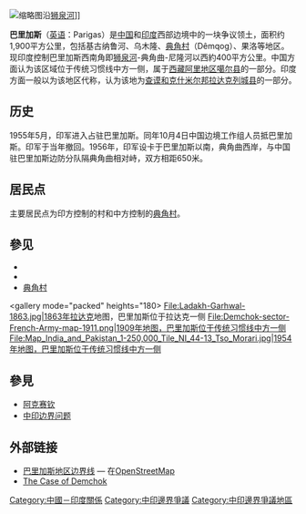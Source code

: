 {{Short description|中印领土争议地区}}

[[File:Demchok-sector-map.jpg|缩略图]]沿[[狮泉河|狮泉河]]]]

'''巴里加斯'''（[[英语|英语]]：Parigas）是[[中华人民共和国|中国]]和[[印度|印度]]西部边境中的一块争议领土，面积约1,900平方公里，包括基古纳鲁河、乌木隆、[[典角村|典角村]]（Dêmqog）、果洛等地区。现印度控制巴里加斯西南角即[[狮泉河|狮泉河]]-典角曲-尼隆河以西約400平方公里。中国方面认为该区域位于传统习惯线中方一侧，属于[[西藏自治区|西藏]][[阿里地区|阿里地区]][[噶尔县|噶尔县]]的一部分。印度方面一般以'''{{tsl|en|Demchok,_Ladakh|Demchok}}'''为该地区代称，认为该地为[[查谟和克什米尔邦|查谟和克什米尔邦]][[拉达克|拉达克]][[列城县|列城县]]的一部分。

==历史==
1955年5月，印军进入占驻巴里加斯。同年10月4日中国边境工作组人员抵巴里加斯。印军于当年撤回。1956年，印军设卡于巴里加斯以南，典角曲西岸，与中国驻巴里加斯边防分队隔典角曲相对峙，双方相距650米。

== 居民点 ==
主要居民点为印方控制的{{tsl|en|Demchok,_Ladakh|Demchok}}村和中方控制的[[典角村|典角村]]。

== 參见 ==
* {{tsl|en|Dumchele|都木契列}}
* {{tsl|en|Demchok,_Ladakh|Demchok}}
* [[典角村|典角村]]

<gallery  mode="packed" heights="180>
File:Ladakh-Garhwal-1863.jpg|1863年[[拉达克|拉达克]]地图，巴里加斯位于拉达克一侧
File:Demchok-sector-French-Army-map-1911.png|1909年地图，巴里加斯位于传统习惯线中方一侧
File:Map_India_and_Pakistan_1-250,000_Tile_NI_44-13_Tso_Morari.jpg|1954年地图，巴里加斯位于传统习惯线中方一侧
</gallery>

== 參見 ==
* [[阿克赛钦|阿克赛钦]]
* [[中印边界问题|中印边界问题]]

== 外部链接 ==
* [https://www.openstreetmap.org/node/3004304590#map=10/32.6648/79.6076 巴里加斯地区边界线 ] {{Wayback|url=https://www.openstreetmap.org/node/3004304590#map=10/32.6648/79.6076 |date=20201021165727 }} — 在[[開放街圖|OpenStreetMap]]
* [http://www.claudearpi.net/wp-content/uploads/2016/12/Demchok-IDR.pdf The Case of Demchok] {{Wayback|url=http://www.claudearpi.net/wp-content/uploads/2016/12/Demchok-IDR.pdf |date=20210111230606 }}

{{亚洲领土争议}}

[[Category:中國－印度關係|Category:中國－印度關係]]
[[Category:中印邊界爭議|Category:中印邊界爭議]]
[[Category:中印邊界爭議地區|Category:中印邊界爭議地區]]